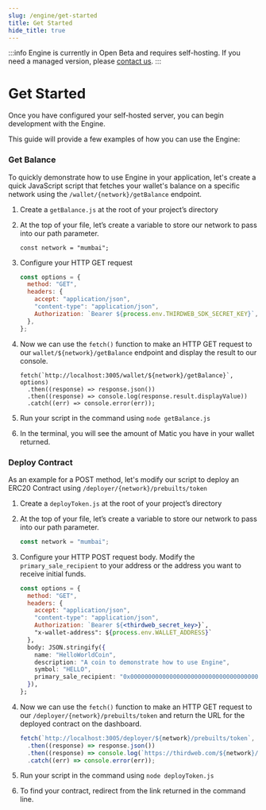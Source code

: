 ```yaml
---
slug: /engine/get-started
title: Get Started
hide_title: true
---
```


:::info
Engine is currently in Open Beta and requires self-hosting. If you need a managed version, please [contact us](https://thirdweb.com/contact-us).
:::

# Get Started

Once you have configured your self-hosted server, you can begin development with the Engine.

This guide will provide a few examples of how you can use the Engine:

### Get Balance

To quickly demonstrate how to use Engine in your application, let's create a quick JavaScript script that fetches your wallet's balance on a specific network using the `/wallet/{network}/getBalance` endpoint.

1. Create a `getBalance.js` at the root of your project’s directory
2. At the top of your file, let’s create a variable to store our network to pass into our path parameter.

   ```
   const network = "mumbai";
   ```

3. Configure your HTTP GET request

   ```jsx
   const options = {
     method: "GET",
     headers: {
       accept: "application/json",
       "content-type": "application/json",
       Authorization: `Bearer ${process.env.THIRDWEB_SDK_SECRET_KEY}`,
     },
   };
   ```

4. Now we can use the `fetch()` function to make an HTTP GET request to our `wallet/${network}/getBalance` endpoint and display the result to our console.

   ```
   fetch(`http://localhost:3005/wallet/${network}/getBalance}`, options)
     .then((response) => response.json())
     .then((response) => console.log(response.result.displayValue))
     .catch((err) => console.error(err));
   ```

5. Run your script in the command using `node getBalance.js`
6. In the terminal, you will see the amount of Matic you have in your wallet returned.

### Deploy Contract

As an example for a POST method, let's modify our script to deploy an ERC20 Contract using `/deployer/{network}/prebuilts/token`

1. Create a `deployToken.js` at the root of your project’s directory
2. At the top of your file, let’s create a variable to store our network to pass into our path parameter.

   ```jsx
   const network = "mumbai";
   ```

3. Configure your HTTP POST request body. Modify the `primary_sale_recipient` to your address or the address you want to receive initial funds.

   ```jsx
   const options = {
     method: "GET",
     headers: {
       accept: "application/json",
       "content-type": "application/json",
       Authorization: `Bearer ${<thirdweb_secret_key>}`, 
       "x-wallet-address": ${process.env.WALLET_ADDRESS}`
     },
     body: JSON.stringify({
       name: "HelloWorldCoin",
       description: "A coin to demonstrate how to use Engine",
       symbol: "HELLO",
       primary_sale_recipient: "0x0000000000000000000000000000000000000000",
     }),
   };
   ```

4. Now we can use the `fetch()` function to make an HTTP GET request to our `/deployer/{network}/prebuilts/token` and return the URL for the deployed contract on the dashboard.

   ```jsx
   fetch(`http://localhost:3005/deployer/${network}/prebuilts/token`, options)
     .then((response) => response.json())
     .then((response) => console.log(`https://thirdweb.com/${network}/${response.result.deployedAddress}`)
     .catch((err) => console.error(err));
   ```

5. Run your script in the command using `node deployToken.js`
6. To find your contract, redirect from the link returned in the command line.
